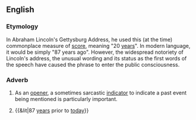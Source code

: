 {{wikipedia|Gettysburg Address}}
==English==

===Etymology===
In Abraham Lincoln's Gettysburg Address, he used this (at the time) commonplace measure of [[score]], meaning "20 [[year]]s". In modern language, it would be simply "87 years ago". However, the widespread notoriety of Lincoln's address, the unusual wording and its status as the first words of the speech have caused the phrase to enter the public consciousness.

===Adverb===
{{infl|en|adverb|head=[[four]] [[score]] [[and]] [[seven]] [[years]] [[ago]]}}

# {{idiomatic}} As an [[opener]], a sometimes sarcastic [[indicator]] to indicate a past event being mentioned is particularly important.
# {{archaic}} {{&lit|87 [[year]]s prior to [[today]]}}